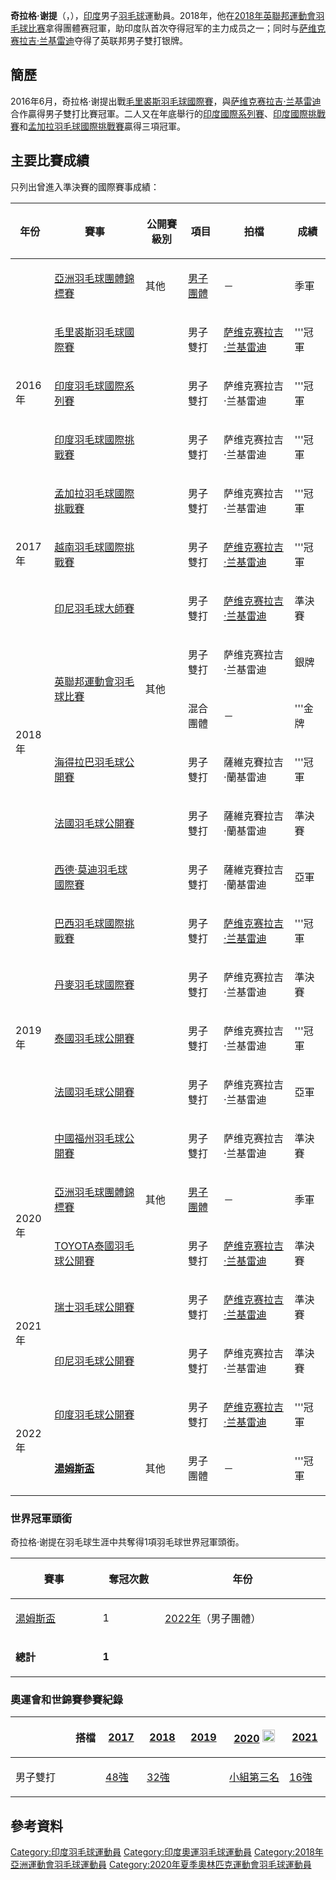 {{noteTA|G1=Badminton}}
{{Infobox 羽球選手
| playername              = 奇拉格·谢提<br/>{{lang|en|Chirag Shetty}}
| image                   = 
| size                    = 
| caption                 = 
| birth_name              = 
| date_of_birth           = {{birth_date_and_age|1997|7|4}}
| place_of_birth          = {{IND}}[[孟买|孟买]]
| height                  = {{height|m=1.86}}
| weight                  = 
| event                   = 男子雙打、混合雙打
| country                 = {{IND}}
| years_started           =
| handedness              = 右手
| coach                   = {{flagicon|DEN}} [[玛蒂亚斯·鲍伊|玛蒂亚斯·鲍伊]]
| highest_ranking         = 第7位（男雙-[[萨维克赛拉吉·兰基雷迪|兰基雷迪]]）
| date_of_highest_ranking = 2019年11月12日<ref name="ranking">{{en}}[http://bwfcontent.tournamentsoftware.com/ranking/player.aspx?id=20905&player=662948 BWF World Ranking - Ranking of Chirag SHETTY (70500)] {{Wayback|url=http://bwfcontent.tournamentsoftware.com/ranking/player.aspx?id=20905&player=662948 |date=20200227033504 }}</ref>
| current_ranking         = 第8位（男雙-[[萨维克赛拉吉·兰基雷迪|兰基雷迪]]）
| date_of_current_ranking = 2022年5月31日<ref>{{en}}[http://bwfcontent.tournamentsoftware.com/ranking/category.aspx?id=27064&category=474 BWF World Ranking - BWF世界排名榜 (17/08/2021) - Men's doubles] {{Wayback|url=http://bwfcontent.tournamentsoftware.com/ranking/category.aspx?id=27064&category=474 |date=20190713171624 }}</ref>
| played                  = 122勝–69負（男雙）<br/>3勝–3負（混雙）
| titles                  = [[File:Simple_silver_cup.svg|15px]] [[汤姆斯杯|汤姆斯杯]]：1
| bwf_profile             = 987D11ED-7C07-49EF-88CA-A700436759B7
| bwf_id                  = 70500
| updated                 = 2022年6月6日
}}
{{MedalTableTop|width=286px}}
{{MedalSport | 男子[[羽毛球|羽毛球]]}}
{{MedalCountry | {{IND}}}}
{{MedalCompetition | [[湯姆斯盃|湯姆斯盃]]}}
{{MedalGold|[[2022年湯姆斯盃|2022年 曼谷]]|[[2022年湯姆斯盃|男子團體]]}}
{{MedalCompetition | [[英聯邦運動會|英聯邦運動會]]}}
{{MedalGold  | [[2018年大英國協運動會|2018年 黃金海岸]] | [[2018年英聯邦運動會羽毛球比賽|混合團體]]}}
{{MedalSilver| [[2018年大英國協運動會|2018年 黃金海岸]] | [[2018年英聯邦運動會羽毛球比賽|男子雙打]]}}
{{MedalCompetition | [[亞洲羽毛球團體錦標賽|亞洲羽毛球團體錦標賽]]}}
{{MedalBronze| [[2016年亞洲羽毛球團體錦標賽|2016年 海得拉巴]] | [[2016年亞洲羽毛球團體錦標賽男子團體比賽|男子團體]] }}
{{MedalBronze| [[2020年亞洲羽毛球團體錦標賽|2020年 馬尼拉]] | [[2020年亞洲羽毛球團體錦標賽男子團體比賽|男子團體]] }}
{{MedalBottom}}
'''奇拉格·谢提'''（{{lang-en|Chirag Shetty}}，{{bd|1997年|7月4日||}}），[[印度|印度]]男子[[羽毛球|羽毛球]]運動員。2018年，他在[[2018年英聯邦運動會羽毛球比赛|2018年英聯邦運動會羽毛球比赛]]拿得團體赛冠軍，助印度队首次夺得冠军的主力成员之一；同时与[[萨维克赛拉吉·兰基雷迪|萨维克赛拉吉·兰基雷迪]]夺得了英联邦男子雙打银牌。

== 簡歷 ==
2016年6月，奇拉格·谢提出戰[[2016年毛里裘斯羽毛球國際賽|毛里裘斯羽毛球國際賽]]，與[[萨维克赛拉吉·兰基雷迪|萨维克赛拉吉·兰基雷迪]]合作贏得男子雙打比賽冠軍。二人又在年底舉行的[[2016年印度羽毛球國際系列賽|印度國際系列賽]]、[[2016年印度羽毛球國際挑戰賽|印度國際挑戰賽]]和[[2016年孟加拉羽毛球國際挑戰賽|孟加拉羽毛球國際挑戰賽]]贏得三項冠軍。

==主要比賽成績==
只列出曾進入準決賽的國際賽事成績：
{| class=wikitable style="text-align:center; font-size:small;" 
!width="50"|年份
!width="180"|賽事
!width="80"|公開賽級別
!width="60"|項目
!width="160"|拍檔
!width="50"|成績
|-
!rowspan="5"|2016年
|[[2016年亞洲羽毛球團體錦標賽|亞洲羽毛球團體錦標賽]]
|其他
|[[2016年亞洲羽毛球團體錦標賽男子團體比賽|男子團體]]
|－
|bgcolor="#b8860b"|季軍
|-
|[[2016年毛里裘斯羽毛球國際賽|毛里裘斯羽毛球國際賽]]
|{{BWFIS}}
|男子雙打
|[[萨维克赛拉吉·兰基雷迪|萨维克赛拉吉·兰基雷迪]]
|bgcolor="gold"|'''冠軍
|-
|[[2016年印度羽毛球國際系列賽|印度羽毛球國際系列賽]]
|{{BWFIS}}
|男子雙打
|萨维克赛拉吉·兰基雷迪
|bgcolor="gold"|'''冠軍
|-
|[[2016年印度羽毛球國際挑戰賽|印度羽毛球國際挑戰賽]]
|{{BWFIC}}
|男子雙打
|萨维克赛拉吉·兰基雷迪
|bgcolor="gold"|'''冠軍
|-
|[[2016年孟加拉羽毛球國際挑戰賽|孟加拉羽毛球國際挑戰賽]]
|{{BWFIC}}
|男子雙打
|萨维克赛拉吉·兰基雷迪
|bgcolor="gold"|'''冠軍
|-
!rowspan="1"|2017年
|[[2017年越南羽毛球國際挑戰賽|越南羽毛球國際挑戰賽]]
|{{BWFIC}}
|男子雙打
|[[萨维克赛拉吉·兰基雷迪|萨维克赛拉吉·兰基雷迪]]
|bgcolor="gold"|'''冠軍
|-
!rowspan="6"|2018年
|[[2018年印度尼西亞羽毛球大師賽|印尼羽毛球大師賽]]
|{{BWF500}}
|男子雙打
|[[萨维克赛拉吉·兰基雷迪|萨维克赛拉吉·兰基雷迪]]
|bgcolor="#b8860b"|準決賽
|-
|rowspan="2"|[[2018年英聯邦運動會羽毛球比賽|英聯邦運動會羽毛球比賽]]
|rowspan="2"|其他
|男子雙打
|萨维克赛拉吉·兰基雷迪
|bgcolor="silver"|銀牌
|-
|混合團體
|－
|bgcolor="gold"|'''金牌
|-
|[[2018年海得拉巴羽毛球公開賽|海得拉巴羽毛球公開賽]]
|{{BWF100}}
|男子雙打
|薩維克賽拉吉·蘭基雷迪
|bgcolor="gold"|'''冠軍
|-
|[[2018年法國羽毛球公開賽|法國羽毛球公開賽]]
|{{BWF750}}
|男子雙打
|薩維克賽拉吉·蘭基雷迪
|bgcolor="#b8860b"|準決賽
|-
|[[2018年西德·莫迪羽毛球國際賽|西德·莫迪羽毛球國際賽]]
|{{BWF300}}
|男子雙打
|薩維克賽拉吉·蘭基雷迪
|bgcolor="silver"|亞軍
|-
!rowspan="5"|2019年
|[[2019年巴西羽毛球國際挑戰賽|巴西羽毛球國際挑戰賽]]
|{{BWFIC}}
|男子雙打
|[[萨维克赛拉吉·兰基雷迪|萨维克赛拉吉·兰基雷迪]]
|bgcolor="gold"|'''冠軍
|-
|[[2019年丹麥羽毛球國際賽|丹麥羽毛球國際賽]]
|{{BWFIC}}
|男子雙打
|萨维克赛拉吉·兰基雷迪
|bgcolor="#b8860b"|準決賽
|-
|[[2019年泰國羽毛球公開賽|泰國羽毛球公開賽]]
|{{BWF500}}
|男子雙打
|萨维克赛拉吉·兰基雷迪
|bgcolor="gold"|'''冠軍
|-
|[[2019年法國羽毛球公開賽|法國羽毛球公開賽]]
|{{BWF750}}
|男子雙打
|萨维克赛拉吉·兰基雷迪
|bgcolor="silver"|亞軍
|-
|[[2019年中國福州羽毛球公開賽|中國福州羽毛球公開賽]]
|{{BWF750}}
|男子雙打
|萨维克赛拉吉·兰基雷迪
|bgcolor="#b8860b"|準決賽
|-
!rowspan="2"|2020年
|[[2020年亞洲羽毛球團體錦標賽|亞洲羽毛球團體錦標賽]]
|其他
|[[2020年亞洲羽毛球團體錦標賽男子團體比賽|男子團體]]
|－
|bgcolor="#b8860b"|季軍
|-
|[[TOYOTA泰國羽毛球公開賽|TOYOTA泰國羽毛球公開賽]]
|{{BWF1000}}
|男子雙打
|[[萨维克赛拉吉·兰基雷迪|萨维克赛拉吉·兰基雷迪]]
|bgcolor="#b8860b"|準決賽
|-
!rowspan="2"|2021年
|[[2021年瑞士羽毛球公開賽|瑞士羽毛球公開賽]]
|{{BWF300}}
|男子雙打
|[[萨维克赛拉吉·兰基雷迪|萨维克赛拉吉·兰基雷迪]]
|bgcolor="#b8860b"|準決賽
|-
|[[2021年印度尼西亞羽毛球公開賽|印尼羽毛球公開賽]]
|{{BWF1000}}
|男子雙打
|萨维克赛拉吉·兰基雷迪
|bgcolor="#b8860b"|準決賽
|-
!rowspan="2"|2022年
|[[2022年印度羽毛球公開賽|印度羽毛球公開賽]]
|{{BWF500}}
|男子雙打
|[[萨维克赛拉吉·兰基雷迪|萨维克赛拉吉·兰基雷迪]]
|bgcolor="gold"|'''冠軍
|-
|'''[[2022年湯姆斯盃|湯姆斯盃]]'''
|其他
|男子團體
|－
|bgcolor="gold"|'''冠軍
|}
{{BWF賽事級別索引}}

=== 世界冠軍頭銜 ===
奇拉格·谢提在羽毛球生涯中共奪得1項羽毛球世界冠軍頭銜。
{| class=wikitable style="text-align:center; font-size:small" 
|- 
! width="150"|賽事 
! width="100"|奪冠次數 
! width="300"|年份
|-
|[[湯姆斯盃|湯姆斯盃]] || 1 ||style="text-align:left"|[[2022年湯姆斯盃|2022年]]（男子團體）
|-
|'''總計'''||'''1'''||
|}

===奧運會和世錦賽參賽紀錄===
{| class=wikitable style="text-align:center; font-size:small;" 
!
!搭檔
!width="50"|[[2017年世界羽毛球錦標賽|2017]]
!width="50"|[[2018年世界羽毛球錦標賽|2018]]
!width="50"|[[2019年世界羽毛球錦標賽|2019]]
!width="80"|[[2020年夏季奧林匹克運動會羽毛球比賽|2020]] [[File:Olympic_rings_without_rims.svg|20px]]
!width="50"|[[2021年世界羽毛球錦標賽|2021]]
|-
!width="80"|男子雙打
|align="left"|{{nowrap|[[萨维克赛拉吉·兰基雷迪|萨维克赛拉吉·兰基雷迪]]}}
|[[2017年世界羽毛球錦標賽男子雙打項目|48強]]
|[[2018年世界羽毛球錦標賽男子雙打項目|32強]]
|{{nowrap|[[2019年世界羽毛球錦標賽男子雙打項目|32強]] (退賽)}}
|[[2020年夏季奧林匹克運動會羽毛球男子雙打比賽|小組第三名]]
|[[2021年世界羽毛球錦標賽男子雙打項目|16強]]
|}

== 參考資料 ==
{{Reflist}}

{{湯姆斯盃冠軍}}

{{DEFAULTSORT:Shetty, Chirag}}
[[Category:印度羽毛球運動員|Category:印度羽毛球運動員]]
[[Category:印度奧運羽毛球運動員|Category:印度奧運羽毛球運動員]]
[[Category:2018年亞洲運動會羽毛球運動員|Category:2018年亞洲運動會羽毛球運動員]]
[[Category:2020年夏季奧林匹克運動會羽毛球運動員|Category:2020年夏季奧林匹克運動會羽毛球運動員]]